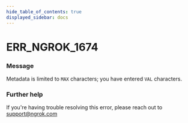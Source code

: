 ```yaml
---
hide_table_of_contents: true
displayed_sidebar: docs
---
```



# ERR_NGROK_1674

### Message
Metadata is limited to `MAX` characters; you have entered `VAL` characters.

<ErrorDetails error='err_ngrok_1674' />


### Further help
If you're having trouble resolving this error, please reach out to [support@ngrok.com](mailto:support@ngrok.com?subject=Help%20with%20ERR_NGROK_1674)

